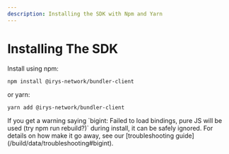 ```yaml
---
description: Installing the SDK with Npm and Yarn
---
```



# Installing The SDK

Install using npm:

```console
npm install @irys-network/bundler-client
```

or yarn:

```console
yarn add @irys-network/bundler-client
```

<Callout type="info" emoji="ℹ️">
	If you get a warning saying `bigint: Failed to load bindings, pure JS will be used (try npm run rebuild?)` during
	install, it can be safely ignored. For details on how make it go away, see our [troubleshooting
	guide](/build/data/troubleshooting#bigint).
</Callout>
